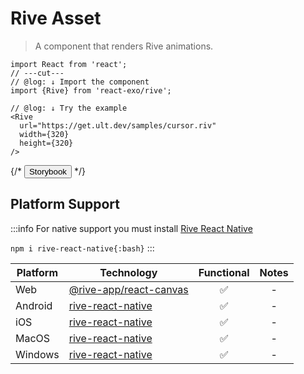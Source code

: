 
# Rive Asset

> A component that renders Rive animations.

<Rive
  url="https://get.ult.dev/samples/cursor.riv"
  width={320}
  height={320}
/>

```tsx twoslash
import React from 'react';
// ---cut---
// @log: ↓ Import the component
import {Rive} from 'react-exo/rive';

// @log: ↓ Try the example
<Rive
  url="https://get.ult.dev/samples/cursor.riv"
  width={320}
  height={320}
/>
```

{/* <Button href="https://exo.fig.run/?path=/docs/primitives-assets-rive">Storybook</Button> */}

## Platform Support

:::info
For native support you must install [Rive React Native](https://help.rive.app/runtimes/overview/react-native)

`npm i rive-react-native{:bash}`
:::


| Platform | Technology | Functional | Notes |
| -------- | ---------- | :--------: | :---: |
| Web | [@rive-app/react-canvas](https://rive-app.github.io/rive-react) | ✅ | - |
| Android | [rive-react-native](https://help.rive.app/runtimes/overview/react-native) | ✅ | - |
| iOS | [rive-react-native](https://help.rive.app/runtimes/overview/react-native) | ✅ | - |
| MacOS | [rive-react-native](https://help.rive.app/runtimes/overview/react-native) | ✅ | - |
| Windows | [rive-react-native](https://help.rive.app/runtimes/overview/react-native) | ✅ | - |
